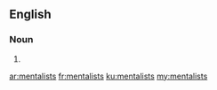 ==English==

===Noun===
{{head|en|noun plural form}}

# {{plural of|mentalist|lang=en}}

[[ar:mentalists]]
[[fr:mentalists]]
[[ku:mentalists]]
[[my:mentalists]]